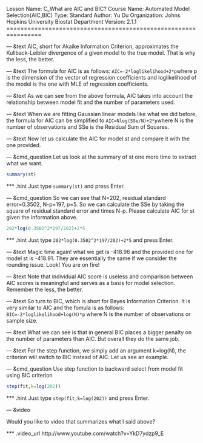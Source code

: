 Lesson Name:  C_What are AIC and BIC?
Course Name:  Automated Model Selection(AIC,BIC)
Type:         Standard
Author:       Yu Du
Organization: Johns Hopkins University Biostat Department
Version:      2.1.1
================================================================

--- &text
AIC, short for Akaike Information Criterion, approximates the Kullback-Leibler divergence of a given model to the true model. That is why the less, the better. 

--- &text
The formula for AIC is as follows: `AIC=-2*loglikelihood+2*p`where p is the dimension of the vector of regression coefficients and loglikelihood of the model is the one with MLE of regression coefficients.

--- &text
As we can see from the above formula, AIC takes into account the relationship between model fit and the number of parameters used.

--- &text
When we are fitting Gaussian linear models like what we did before, the formula for AIC can be simplified to `AIC=Nlog(SSe/N)+2*p`where N is the number of observations and SSe is the Residual Sum of Squares.

--- &text
Now let us calculate the AIC for model st and compare it with the one provided. 

--- &cmd_question
Let us look at the summary of st one more time to extract what we want.

```r
summary(st)
```
*** .hint
Just type `summary(st)` and press Enter.

--- &cmd_question
So we can see that N=202, residual standard error=0.3502, N-p=197, p=5. So we can calculate the SSe by taking the square of residual standard error and times N-p. Please calculate AIC for st given the information above.

```r
202*log(0.3502^2*197/202)+2*5
```
*** .hint
Just type `202*log(0.3502^2*197/202)+2*5` and press Enter.

--- &text
Magic time again! what we get is -418.96 and the provided one for model st is -418.91. They are essentially the same if we consider the rounding issue. Look! You are on fire!

--- &text
Note that individual AIC score is useless and comparison between AIC scores is meaningful and serves as a basis for model selection. Remember the less, the better.

--- &text
So turn to BIC, which is short for Bayes Information Criterion. It is very similar to AIC and the fomula is as follows: `BIC=-2*loglikelihood+log(N)*p` where N is the number of observations or sample size.

--- &text
What we can see is that in general BIC places a bigger penalty on the number of parameters than AIC. But overall they do the same job.

--- &text
For the step function, we simply add an argument k=log(N), the criterion will switch to BIC instead of AIC. Let us see an example.

--- &cmd_question
Use step function to backward select from model fit using BIC criterion

```r
step(fit,k=log(202))
```
*** .hint
Just type `step(fit,k=log(202))` and press Enter.

--- &video

Would you like to video that summarizes what I said above?

*** .video_url
http://www.youtube.com/watch?v=YkD7ydzp9_E
